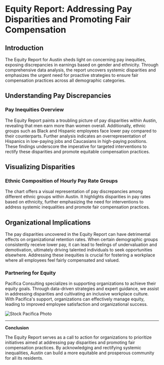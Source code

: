 

# Equity Report: Addressing Pay Disparities and Promoting Fair Compensation

## Introduction

The Equity Report for Austin sheds light on concerning pay inequities, exposing discrepancies in earnings based on gender and ethnicity. Through comprehensive data analysis, the report uncovers systemic disparities and emphasizes the urgent need for proactive strategies to ensure fair compensation practices across all demographic categories.

## Understanding Pay Discrepancies

### Pay Inequities Overview

The Equity Report paints a troubling picture of pay disparities within Austin, revealing that men earn more than women overall. Additionally, ethnic groups such as Black and Hispanic employees face lower pay compared to their counterparts. Further analysis indicates an overrepresentation of Hispanics in low-paying jobs and Caucasians in high-paying positions. These findings underscore the imperative for targeted interventions to rectify these disparities and promote equitable compensation practices.

<TableauEmbed
  src='https://us-west-2a.online.tableau.com/t/embedtableau/views/PacificaDiversityandEquityPayrollReport/AverageHourlyRate'
  width={777}
  height={450}
  hideTabs={true}
  device='default'
  toolbar='hidden'
/>

## Visualizing Disparities

### Ethnic Composition of Hourly Pay Rate Groups

The chart offers a visual representation of pay discrepancies among different ethnic groups within Austin. It highlights disparities in pay rates based on ethnicity, further emphasizing the need for interventions to address systemic inequalities and promote fair compensation practices.

<TableauEmbed
  src='https://us-west-2a.online.tableau.com/t/embedtableau/views/PacificaDiversityandEquityPayrollReport/HourlyPayRatebyEthnicity'
  width={730}
  height={450}
  hideTabs={true}
  device='default'
  toolbar='hidden'
/>

## Organizational Implications

The pay disparities uncovered in the Equity Report can have detrimental effects on organizational retention rates. When certain demographic groups consistently receive lower pay, it can lead to feelings of undervaluation and demotivation, ultimately driving talented individuals to seek opportunities elsewhere. Addressing these inequities is crucial for fostering a workplace where all employees feel fairly compensated and valued.

### Partnering for Equity

Pacifica Consulting specializes in supporting organizations to achieve their equity goals. Through data-driven strategies and expert guidance, we assist in addressing disparities and cultivating an inclusive workplace culture. With Pacifica's support, organizations can effectively manage equity, leading to improved employee satisfaction and organizational success.

![Stock Pacifica Photo](/img/themes/pacifica/pacifica_proserve.png)

---

**Conclusion**

The Equity Report serves as a call to action for organizations to prioritize initiatives aimed at addressing pay disparities and promoting fair compensation practices. By acknowledging and rectifying systemic inequalities, Austin can build a more equitable and prosperous community for all its residents.
